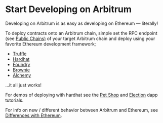 # Start Developing on Arbitrum

Developing on Arbitrum is as easy as developing on Ethereum — literally!

To deploy contracts onto an Arbitrum chain, simple set the RPC endpoint (see [Public Chains)](public-chains) of your target Arbitrum chain and deploy using your favorite Ethereum development framework;

- [Truffle](https://trufflesuite.com/)
- [Hardhat](https://hardhat.org/)
- [Foundry](https://github.com/foundry-rs/foundry)
- [Brownie](https://eth-brownie.readthedocs.io/en/stable/)
- [Alchemy](https://www.alchemy.com/)

...it all just works!

For demos of deploying with hardhat see the [Pet Shop](https://github.com/OffchainLabs/arbitrum-tutorials/tree/master/packages/demo-dapp-pet-shop) and [Election](https://github.com/OffchainLabs/arbitrum-tutorials/tree/master/packages/demo-dapp-election) dapp tutorials.

For info on new / different behavior between Arbitrum and Ethereum, see [Differences with Ethereum](arbitrum-ethereum-differences).
